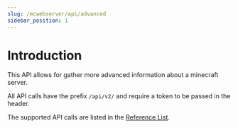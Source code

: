 ```yaml
---
slug: /mcwebserver/api/advanced
sidebar_position: 1
---
```


# Introduction

This API allows for gather more advanced information about a minecraft server.

All API calls have the prefix `/api/v2/` and require a token to be passed in the header.

The supported API calls are listed in the [Reference List](advanced).
